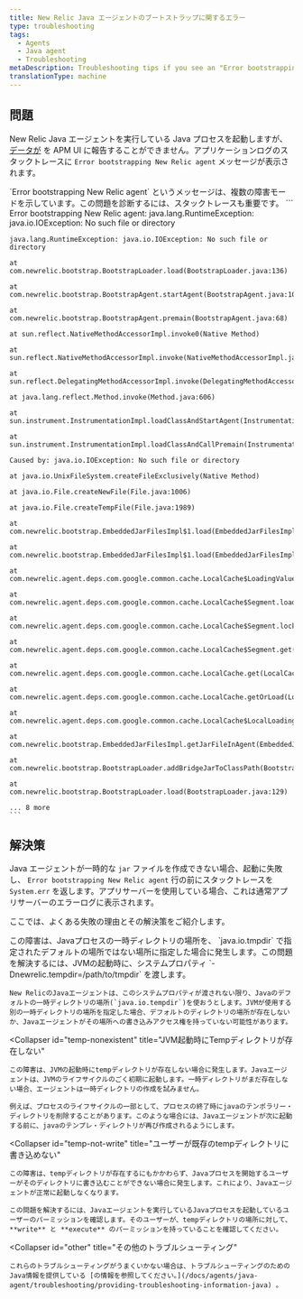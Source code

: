 ```yaml
---
title: New Relic Java エージェントのブートストラップに関するエラー
type: troubleshooting
tags:
  - Agents
  - Java agent
  - Troubleshooting
metaDescription: Troubleshooting tips if you see an "Error bootstrapping New Relic agent" message with your Java app.
translationType: machine
---
```


## 問題

New Relic Java エージェントを実行している Java プロセスを起動しますが、 [データが](/docs/agents/java-agent/troubleshooting/no-data-appears-java) を APM UI に報告することができません。アプリケーションログのスタックトレースに `Error bootstrapping New Relic agent` メッセージが表示されます。

<Callout variant="important">
  `Error bootstrapping New Relic agent` というメッセージは、複数の障害モードを示しています。この問題を診断するには、スタックトレースも重要です。
</Callout>

<CollapserGroup>
  <Collapser
    id="stack-trace-example"
    title="Javaエージェントを起動する際のスタックトレース例"
  >
    ```
    Error bootstrapping New Relic agent: java.lang.RuntimeException: java.io.IOException: No such file or directory

    java.lang.RuntimeException: java.io.IOException: No such file or directory

    at com.newrelic.bootstrap.BootstrapLoader.load(BootstrapLoader.java:136)

    at com.newrelic.bootstrap.BootstrapAgent.startAgent(BootstrapAgent.java:100)

    at com.newrelic.bootstrap.BootstrapAgent.premain(BootstrapAgent.java:68)

    at sun.reflect.NativeMethodAccessorImpl.invoke0(Native Method)

    at sun.reflect.NativeMethodAccessorImpl.invoke(NativeMethodAccessorImpl.java:57)

    at sun.reflect.DelegatingMethodAccessorImpl.invoke(DelegatingMethodAccessorImpl.java:43)

    at java.lang.reflect.Method.invoke(Method.java:606)

    at sun.instrument.InstrumentationImpl.loadClassAndStartAgent(InstrumentationImpl.java:382)

    at sun.instrument.InstrumentationImpl.loadClassAndCallPremain(InstrumentationImpl.java:397)

    Caused by: java.io.IOException: No such file or directory

    at java.io.UnixFileSystem.createFileExclusively(Native Method)

    at java.io.File.createNewFile(File.java:1006)

    at java.io.File.createTempFile(File.java:1989)

    at com.newrelic.bootstrap.EmbeddedJarFilesImpl$1.load(EmbeddedJarFilesImpl.java:36)

    at com.newrelic.bootstrap.EmbeddedJarFilesImpl$1.load(EmbeddedJarFilesImpl.java:26)

    at com.newrelic.agent.deps.com.google.common.cache.LocalCache$LoadingValueReference.loadFuture(LocalCache.java:3542)

    at com.newrelic.agent.deps.com.google.common.cache.LocalCache$Segment.loadSync(LocalCache.java:2323)

    at com.newrelic.agent.deps.com.google.common.cache.LocalCache$Segment.lockedGetOrLoad(LocalCache.java:2286)

    at com.newrelic.agent.deps.com.google.common.cache.LocalCache$Segment.get(LocalCache.java:2201)

    at com.newrelic.agent.deps.com.google.common.cache.LocalCache.get(LocalCache.java:3953)

    at com.newrelic.agent.deps.com.google.common.cache.LocalCache.getOrLoad(LocalCache.java:3957)

    at com.newrelic.agent.deps.com.google.common.cache.LocalCache$LocalLoadingCache.get(LocalCache.java:4875)

    at com.newrelic.bootstrap.EmbeddedJarFilesImpl.getJarFileInAgent(EmbeddedJarFilesImpl.java:66)

    at com.newrelic.bootstrap.BootstrapLoader.addBridgeJarToClassPath(BootstrapLoader.java:73)

    at com.newrelic.bootstrap.BootstrapLoader.load(BootstrapLoader.java:129)

    ... 8 more
    ```
  </Collapser>
</CollapserGroup>

## 解決策

Java エージェントが一時的な `jar` ファイルを作成できない場合、起動に失敗し、 `Error bootstrapping New Relic agent` 行の前にスタックトレースを `System.err` を返します。アプリサーバーを使用している場合、これは通常アプリサーバーのエラーログに表示されます。

ここでは、よくある失敗の理由とその解決策をご紹介します。

<CollapserGroup>
  <Collapser
    id="temp-not-default"
    title="Tempディレクトリがjava.io.tempdirシステムプロパティと異なる"
  >
    この障害は、Javaプロセスの一時ディレクトリの場所を、 `java.io.tmpdir` で指定されたデフォルトの場所ではない場所に指定した場合に発生します。この問題を解決するには、JVMの起動時に、システムプロパティ `-Dnewrelic.tempdir=/path/to/tmpdir` を渡します。

    New RelicのJavaエージェントは、このシステムプロパティが渡されない限り、Javaのデフォルトの一時ディレクトリの場所(`java.io.tempdir`)を使おうとします。JVMが使用する別の一時ディレクトリの場所を指定した場合、デフォルトのディレクトリの場所が存在しないか、Javaエージェントがその場所への書き込みアクセス権を持っていない可能性があります。
  </Collapser>

  <Collapser
    id="temp-nonexistent"
    title="JVM起動時にTempディレクトリが存在しない"
  >
    この障害は、JVMの起動時にtempディレクトリが存在しない場合に発生します。Javaエージェントは、JVMのライフサイクルのごく初期に起動します。一時ディレクトリがまだ存在しない場合、エージェントは一時ディレクトリの作成を試みません。

    例えば、プロセスのライフサイクルの一部として、プロセスの終了時にjavaのテンポラリー・ディレクトリを削除することがあります。このような場合には、Javaエージェントが次に起動する前に、javaのテンプレ・ディレクトリが再び作成されるようにします。
  </Collapser>

  <Collapser
    id="temp-not-write"
    title="ユーザーが既存のtempディレクトリに書き込めない"
  >
    この障害は、tempディレクトリが存在するにもかかわらず、Javaプロセスを開始するユーザーがそのディレクトリに書き込むことができない場合に発生します。これにより、Javaエージェントが正常に起動しなくなります。

    この問題を解決するには、Javaエージェントを実行しているJavaプロセスを起動しているユーザーのパーミッションを確認します。そのユーザーが、tempディレクトリの場所に対して、 **write** と **execute** のパーミッションを持っていることを確認してください。
  </Collapser>

  <Collapser
    id="other"
    title="その他のトラブルシューティング"
  >
    これらのトラブルシューティングがうまくいかない場合は、トラブルシューティングのためのJava情報を提供している [の情報を参照してください。](/docs/agents/java-agent/troubleshooting/providing-troubleshooting-information-java) 。
  </Collapser>
</CollapserGroup>
